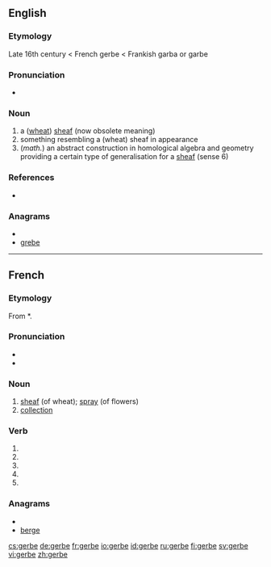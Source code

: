 {{also|gerbé}}
==English==

===Etymology===
Late 16th century < French gerbe < Frankish garba or garbe

===Pronunciation===
* {{IPA|/dʒəːb/}}

===Noun===
{{en-noun}}
{{wikipedia}}

# a ([[wheat]]) [[sheaf]] (now obsolete meaning)
# something resembling a (wheat) sheaf in appearance
# (''math.'') an abstract construction in homological algebra and geometry providing a certain type of generalisation for a [[sheaf]] (sense 6)

===References===
* {{R:OED}}

===Anagrams===
* {{alphagram|beegr}}
* [[grebe#English|grebe]]

----

==French==
===Etymology===
From {{etyl|frk|fr}} *{{term||garba}}.

===Pronunciation===
*{{IPA|/ʒɛʁb/|lang=fr}}
* {{audio|Fr-gerbe.ogg|Audio}}

===Noun===
{{fr-noun|f}}

# [[sheaf]] (of wheat); [[spray]] (of flowers)
# [[collection]]

===Verb===
{{fr-verb-form}}

# {{conjugation of|gerber||1|s|pres|ind|lang=fr}}
# {{conjugation of|gerber||3|s|pres|ind|lang=fr}}
# {{conjugation of|gerber||1|s|pres|sub|lang=fr}}
# {{conjugation of|gerber||3|s|pres|sub|lang=fr}}
# {{conjugation of|gerber||2|s|imp|lang=fr}}

===Anagrams===
* {{alphagram|beegr}}
* [[berge#French|berge]]

[[cs:gerbe]]
[[de:gerbe]]
[[fr:gerbe]]
[[io:gerbe]]
[[id:gerbe]]
[[ru:gerbe]]
[[fi:gerbe]]
[[sv:gerbe]]
[[vi:gerbe]]
[[zh:gerbe]]